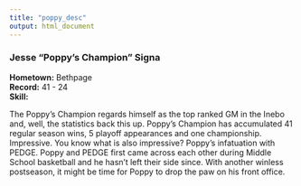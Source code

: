 ```yaml
---
title: "poppy_desc"
output: html_document
---
```


### Jesse "Poppy's Champion" Signa
**Hometown:** Bethpage  
**Record:** 41 - 24  
**Skill:**   

The Poppy's Champion regards himself as the top ranked GM in the Inebo and, well, the statistics back this up. Poppy's Champion has accumulated 41 regular season wins, 5 playoff appearances and one championship. Impressive. You know what is also impressive? Poppy's infatuation with PEDGE. Poppy and PEDGE first came across each other during Middle School basketball and he hasn't left their side since. With another winless postseason, it might be time for Poppy to drop the paw on his front office.
